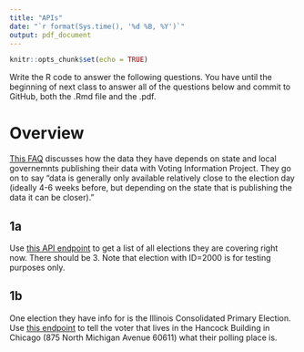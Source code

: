 ```yaml
---
title: "APIs"
date: "`r format(Sys.time(), '%d %B, %Y')`"
output: pdf_document
---
```


```r
knitr::opts_chunk$set(echo = TRUE)
```

Write the R code to answer the following questions. You have until the beginning of next class to answer all of the questions below and commit to GitHub, both the .Rmd file and the .pdf.

# Overview

[This FAQ](https://docs.google.com/document/d/1AFIDXn53AOEkdaGlvnpB3d73fn8EgGH_PSlWlm82bcA/pub) discusses how the data they have depends on state and local governemnts publishing their data with Voting Information Project.  They go on to say "data is generally only available relatively close to the election day (ideally 4-6 weeks before, but depending on the state that is publishing the data it can be closer)."


## 1a

Use [this API endpoint](https://developers.google.com/civic-information/docs/v2/elections/electionQuery) to get a list of all elections they are covering right now.  There should be 3.  Note that election with ID=2000 is for testing purposes only.


## 1b

One election they have info for is the Illinois Consolidated Primary Election.  Use [this endpoint](https://developers.google.com/civic-information/docs/v2/elections/voterInfoQuery) to tell the voter that lives in the Hancock Building in Chicago (875 North Michigan Avenue 60611) what their polling place is.  

